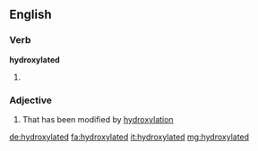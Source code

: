 ==English==

===Verb===
'''hydroxylated'''

# {{past of|hydroxylate}}

===Adjective===
{{en-adj}}

# {{organic chemistry}} That has been modified by [[hydroxylation]]

[[de:hydroxylated]]
[[fa:hydroxylated]]
[[it:hydroxylated]]
[[mg:hydroxylated]]